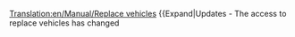 [[Translation:en/Manual/Replace vehicles]]
{{en/Manual/Tutorial/Navigation}}
{{Expand|Updates - The access to replace vehicles has changed